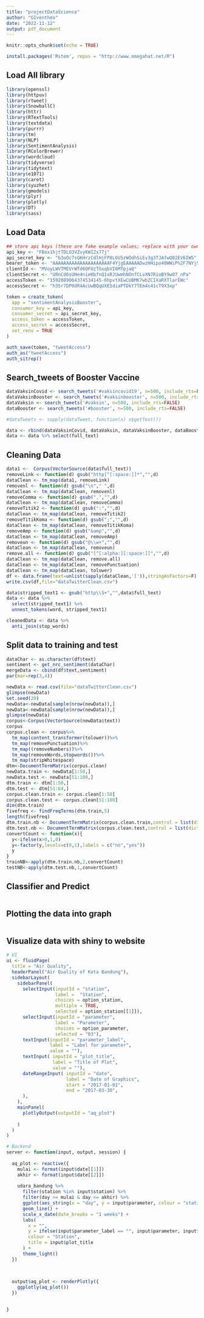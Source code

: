 ```yaml
---
title: "projectDataScience"
author: "GIventheo"
date: "2022-11-12"
output: pdf_document
---
```


```r
knitr::opts_chunk$set(echo = TRUE)
```

```r
install.packages('Rstem', repos = "http://www.omegahat.net/R")
```

## Load All library

```r

library(openssl)
library(httpuv)
library(rtweet)
library(SnowballC)
library(httr)
library(RTextTools)
library(textdata)
library(purrr)
library(tm)
library(NLP)
library(SentimentAnalysis)
library(RColorBrewer)
library(wordcloud)
library(tidyverse) 
library(tidytext)
library(e1071)
library(caret)
library(syuzhet)
library(gmodels)
library(plyr)
library(plotly)
library(DT)
library(sass)

```

## Load Data 

```r
## store api keys (these are fake example values; replace with your own keys)
api_key <- "FBox1hjtTDLO3VZvyKWIZx77j"
api_secret_key <- "b3oOc7sGKHrzCdlHjFP8L6U5zWOdhSiEv3g3TJAfwQ02EV6IW5"
bearer_token <- "AAAAAAAAAAAAAAAAAAAAAF4YjgEAAAAADwzHHipo40WWiP%2F7NYjSaRvL5Gk%3DmLyBXX31ggRKxdEYkNmIid8uEKkzKiQ951aO1lJgE1qvzBC3JS"
clientId <- "MVoyLWVTMEVrWTd6OFUzTGxqbVI6MTpjaQ"
clientSecret <- "URnCd6sUHe4nieKbfnQ1xRJUwmhNOnfCLvXN7RioBY9w07_nPa"
accessToken <- "1592089064374534145-6hpvtXEwCUBMK7wbZCIXaRXTlarEWc"
accessSecret <- "h35r7DP0dR4AcUwBQqUXE5diaPTDkY7TEm4s41cT9X3xp"

token = create_token(
  app = "sentimentAnalysisBooster",
  consumer_key = api_key,
  consumer_secret = api_secret_key,
  access_token = accessToken,
  access_secret = accessSecret,
  set_renv = TRUE
)

auth_save(token, "tweetAccess")
auth_as("tweetAccess")
auth_sitrep()

```

## Search_tweets of Booster Vaccine

```r
dataVaksinCovid <- search_tweets('#vaksincovid19', n=500, include_rts=FALSE)
dataVaksinBooster <- search_tweets('#vaksinbooster', n=500, include_rts=FALSE)
dataVaksin <- search_tweets('#vaksin', n=500, include_rts=FALSE)
dataBooster <- search_tweets('#booster', n=500, include_rts=FALSE)

#dataTweets <- sapply(dataTweet, function(x) x$getText())
```

```r
data <- rbind(dataVaksinCovid, dataVaksin, dataVaksinBooster, dataBooster)
data <- data %>% select(full_text)
```


## Cleaning Data

```r
data1 <-  Corpus(VectorSource(data$full_text))
removeLink <- function(d) gsub("http[^[:space:]]*","",d)
dataClean <- tm_map(data1, removeLink)
removenl <- function(d) gsub("\n"," ",d)
dataClean <- tm_map(dataClean, removenl)
removeComma <- function(d) gsub(",","",d)
dataClean <- tm_map(dataClean, removeComma)
removeTitik2 <- function(d) gsub(":","",d)
dataClean <- tm_map(dataClean, removeTitik2)
removeTitikKoma <- function(d) gsub(";","",d)
dataClean <- tm_map(dataClean, removeTitikKoma)
removeAmp <- function(d) gsub("&amp","",d)
dataClean <- tm_map(dataClean, removeAmp)
removeun <- function(d) gsub("@\\w+","",d)
dataClean <- tm_map(dataClean, removeun)
remove.all <- function(d) gsub("[^[:alpha:][:space:]]","",d)
dataClean <- tm_map(dataClean, remove.all)
dataClean <- tm_map(dataClean, removePunctuation)
dataClean <- tm_map(dataClean, tolower)
df <- data.frame(text=unlist(sapply(dataClean,'[')),stringAsFactors=F)
write.csv(df,file="dataTwitterClean.csv")

```


```r
data$stripped_text1 <- gsub("http\\S+","",data$full_text)
data <- data %>% 
  select(stripped_text1) %>% 
  unnest_tokens(word, stripped_text1)
```

```r
cleanedData <- data %>%
  anti_join(stop_words)
```

## Split data to training and test
```r
dataChar <- as.character(df$text)
sentiment <- get_nrc_sentiment(dataChar)
mergeData <- cbind(df$text,sentiment)
par(mar=rep(3,4))

```

```r
newData <- read.csv(file="dataTwitterClean.csv")
glimpse(newData)
set.seed(20)
newData<-newData[sample(nrow(newData)),]
newData<-newData[sample(nrow(newData)),]
glimpse(newData)
corpus<-Corpus(VectorSource(newData$text))
corpus
corpus.clean <- corpus%>%
  tm_map(content_transformer(tolower))%>%
  tm_map(removePunctuation)%>%
  tm_map((removeNumbers))%>%
  tm_map(removeWords,stopwords())%>%
  tm_map(stripWhitespace)
dtm<-DocumentTermMatrix(corpus.clean)
newData.train <- newData[1:50,]
newData.test <- newData[51:100,]
dtm.train <- dtm[1:50,]
dtm.test <- dtm[51:64,]
corpus.clean.train <- corpus.clean[1:50]
corpus.clean.test <- corpus.clean[51:100]
dim(dtm.train)
fivefreq <- findFreqTerms(dtm.train,5)
length(fivefreq)
dtm.train.nb <- DocumentTermMatrix(corpus.clean.train,control = list(dictionary=fivefreq))
dtm.test.nb <- DocumentTermMatrix(corpus.clean.test,control = list(dictionary=fivefreq))
convertCount <- function(x){
  y<-ifelse(x>0,1,0)
  y<-factor(y,levels=c(0,1),labels = c("no","yes"))
  y
}
trainNB<-apply(dtm.train.nb,2,convertCount)
testNB<-apply(dtm.test.nb,1,convertCount)

```

## Classifier and Predict 
```r
```

## Plotting the data into graph
```r

```

## Visualize data with shiny to website
```r
# UI 
ui <- fluidPage(
  title = "Air Quality",
  headerPanel("Air Quality of Kota Bandung"),
  sidebarLayout(
    sidebarPanel(
      selectInput(inputId = "station",
                  label =  "Station",
                  choices = option_station,
                  multiple = TRUE,
                  selected = option_station[[1]]),
      selectInput(inputId = "parameter",
                  label = "Parameter",
                  choices = option_parameter,
                  selected = "03"),
      textInput(inputId = "parameter_label",
                label = "Label for parameter",
                value = ""),
      textInput( inputId = "plot_title",
                 label = "Title of Plot",
                 value = ""),
      dateRangeInput( inputId = "date",
                      label = "Date of Graphics",
                      start = "2017-01-01",
                      end = "2017-03-30",
      ),
    ),
    mainPanel(
      plotlyOutput(outputId = "aq_plot")
     
    )
  )
)

# Backend
server <- function(input, output, session) {
  
  aq_plot <- reactive({
    mulai <- format(input$date[[1]])
    akhir <- format(input$date[[2]])
    
    udara_bandung %>%
      filter(station %in% input$station) %>%
      filter(day >= mulai & day <= akhir) %>%
      ggplot(aes_string(x = "day", y = input$parameter, colour = "station")) +
      geom_line() +
      scale_x_date(date_breaks = "1 weeks") +
      labs(
        x = "",
        y = ifelse(input$parameter_label == "", input$parameter, input$parameter_label),
        colour = "Station",
        title = input$plot_title
      ) +
      theme_light()
  })
  

  
  output$aq_plot <- renderPlotly({
    ggplotly(aq_plot())
  })
  

}
```




